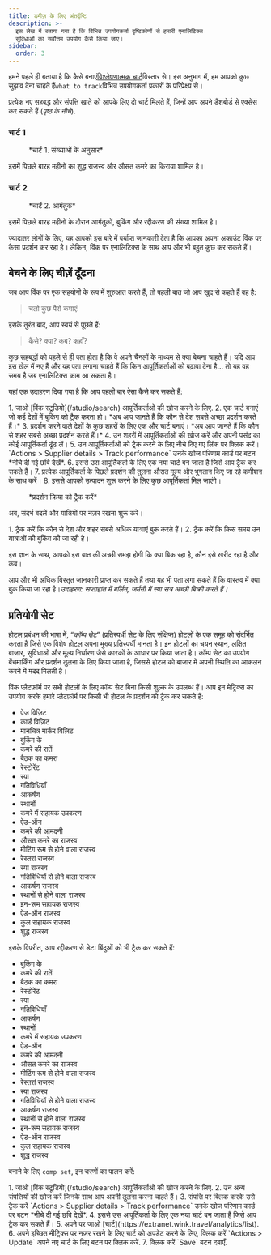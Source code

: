 ```yaml
---
title: डमीज़ के लिए अंतर्दृष्टि
description: >-
  इस लेख में बताया गया है कि विभिन्न उपयोगकर्ता दृष्टिकोणों से हमारी एनालिटिक्स
  सुविधाओं का सर्वोत्तम उपयोग कैसे किया जाए।
sidebar:
  order: 3
---
```


हमने पहले ही बताया है कि कैसे बनाएं[विश्लेषणात्मक चार्ट](/user/analytics/)विस्तार से। इस अनुभाग में, हम आपको कुछ सुझाव देना चाहते हैं`what to track`विभिन्न उपयोगकर्ता प्रकारों के परिप्रेक्ष्य से।

प्रत्येक नए सहबद्ध और संपत्ति खाते को आपके लिए दो चार्ट मिलते हैं, जिन्हें आप अपने डैशबोर्ड से एक्सेस कर सकते हैं (*पृष्ठ के नीचे*).

### चार्ट 1

<figure>
  <CloudinaryImage width="700" height="222" resize="scale" quality="best" alt="संख्या के अनुसार" src="academy/by-the-numbers" errorImage="noimage_opaque_nyrtl0.png" />

  <figcaption>*चार्ट 1. संख्याओं के अनुसार*</figcaption>
</figure>


इसमें पिछले बारह महीनों का शुद्ध राजस्व और औसत कमरे का किराया शामिल है।

### चार्ट 2

<figure>
  <CloudinaryImage width="700" height="222" resize="scale" quality="best" alt="आगंतुकों" src="academy/visitors" errorImage="noimage_opaque_nyrtl0.png" />

  <figcaption>*चार्ट 2. आगंतुक*</figcaption>
</figure>


इसमें पिछले बारह महीनों के दौरान आगंतुकों, बुकिंग और रद्दीकरण की संख्या शामिल है।

ज़्यादातर लोगों के लिए, यह आपको इस बारे में पर्याप्त जानकारी देता है कि आपका अपना अकाउंट विंक पर कैसा प्रदर्शन कर रहा है। लेकिन, विंक पर एनालिटिक्स के साथ आप और भी बहुत कुछ कर सकते हैं।

## बेचने के लिए चीज़ें ढूँढना

जब आप विंक पर एक सहयोगी के रूप में शुरुआत करते हैं, तो पहली बात जो आप खुद से कहते हैं वह है:

> चलो कुछ पैसे कमाएं!

इसके तुरंत बाद, आप स्वयं से पूछते हैं:

> कैसे? क्या? कब? कहाँ?

कुछ सहबद्धों को पहले से ही पता होता है कि वे अपने चैनलों के माध्यम से क्या बेचना चाहते हैं। यदि आप इस खेल में नए हैं और यह पता लगाना चाहते हैं कि किन आपूर्तिकर्ताओं को बढ़ावा देना है... तो यह वह समय है जब एनालिटिक्स काम आ सकता है।

यहां एक उदाहरण दिया गया है कि आप पहली बार ऐसा कैसे कर सकते हैं:

<Steps>
  1. जाओ [विंक स्टूडियो](/studio/search) आपूर्तिकर्ताओं की खोज करने के लिए.
  2. एक चार्ट बनाएं जो कई देशों में बुकिंग को ट्रैक करता हो। *अब आप जानते हैं कि कौन से देश सबसे अच्छा प्रदर्शन करते हैं।*
  3. प्रदर्शन करने वाले देशों के कुछ शहरों के लिए एक और चार्ट बनाएं। *अब आप जानते हैं कि कौन से शहर सबसे अच्छा प्रदर्शन करते हैं।*
  4. उन शहरों में आपूर्तिकर्ताओं की खोज करें और अपनी पसंद का कोई आपूर्तिकर्ता ढूंढ लें।
  5. उन आपूर्तिकर्ताओं को ट्रैक करने के लिए नीचे दिए गए लिंक पर क्लिक करें। `Actions > Supplier details > Track performance` उनके खोज परिणाम कार्ड पर बटन *नीचे दी गई छवि देखें*.
  6. इससे उस आपूर्तिकर्ता के लिए एक नया चार्ट बन जाता है जिसे आप ट्रैक कर सकते हैं।
  7. प्रत्येक आपूर्तिकर्ता के पिछले प्रदर्शन की तुलना औसत मूल्य और भुगतान किए जा रहे कमीशन के साथ करें।
  8. इससे आपको उत्पादन शुरू करने के लिए कुछ आपूर्तिकर्ता मिल जाएंगे।
</Steps>


<figure>
  <CloudinaryImage width="350" height="190" resize="scale" quality="best" alt="आपूर्तिकर्ता विवरण" src="academy/supplier-details" errorImage="noimage_opaque_nyrtl0.png" />

  <figcaption>*प्रदर्शन क्रिया को ट्रैक करें*</figcaption>
</figure>


अब, संदर्भ बदलें और यात्रियों पर नज़र रखना शुरू करें।

<Steps>
  1. ट्रैक करें कि कौन से देश और शहर सबसे अधिक यात्राएं बुक करते हैं।
  2. ट्रैक करें कि किस समय उन यात्राओं की बुकिंग की जा रही है।
</Steps>


इस ज्ञान के साथ, आपको इस बात की अच्छी समझ होगी कि क्या बिक रहा है, कौन इसे खरीद रहा है और कब।

आप और भी अधिक विस्तृत जानकारी प्राप्त कर सकते हैं तथा यह भी पता लगा सकते हैं कि वास्तव में क्या बुक किया जा रहा है।*उदाहरण: सप्ताहांत में बर्लिन, जर्मनी में स्पा सत्र अच्छी बिक्री करते हैं।*

## प्रतियोगी सेट

होटल प्रबंधन की भाषा में, “*कॉम्प सेट*” (प्रतिस्पर्धी सेट के लिए संक्षिप्त) होटलों के एक समूह को संदर्भित करता है जिसे एक विशेष होटल अपना मुख्य प्रतिस्पर्धी मानता है। इन होटलों का चयन स्थान, लक्षित बाजार, सुविधाओं और मूल्य निर्धारण जैसे कारकों के आधार पर किया जाता है। कॉम्प सेट का उपयोग बेंचमार्किंग और प्रदर्शन तुलना के लिए किया जाता है, जिससे होटल को बाजार में अपनी स्थिति का आकलन करने में मदद मिलती है।

विंक प्लैटफ़ॉर्म पर सभी होटलों के लिए कॉम्प सेट बिना किसी शुल्क के उपलब्ध हैं। आप इन मेट्रिक्स का उपयोग करके हमारे प्लैटफ़ॉर्म पर किसी भी होटल के प्रदर्शन को ट्रैक कर सकते हैं:

* पेज विज़िट
* कार्ड विज़िट
* मानचित्र मार्कर विज़िट
* बुकिंग के
* कमरे की रातें
* बैठक का कमरा
* रेस्टोरेंट
* स्पा
* गतिविधियाँ
* आकर्षण
* स्थानों
* कमरे में सहायक उपकरण
* ऐड-ऑन
* कमरे की आमदनी
* औसत कमरे का राजस्व
* मीटिंग रूम से होने वाला राजस्व
* रेस्तरां राजस्व
* स्पा राजस्व
* गतिविधियों से होने वाला राजस्व
* आकर्षण राजस्व
* स्थानों से होने वाला राजस्व
* इन-रूम सहायक राजस्व
* ऐड-ऑन राजस्व
* कुल सहायक राजस्व
* शुद्ध राजस्व

इसके विपरीत, आप रद्दीकरण से डेटा बिंदुओं को भी ट्रैक कर सकते हैं:

* बुकिंग के
* कमरे की रातें
* बैठक का कमरा
* रेस्टोरेंट
* स्पा
* गतिविधियाँ
* आकर्षण
* स्थानों
* कमरे में सहायक उपकरण
* ऐड-ऑन
* कमरे की आमदनी
* औसत कमरे का राजस्व
* मीटिंग रूम से होने वाला राजस्व
* रेस्तरां राजस्व
* स्पा राजस्व
* गतिविधियों से होने वाला राजस्व
* आकर्षण राजस्व
* स्थानों से होने वाला राजस्व
* इन-रूम सहायक राजस्व
* ऐड-ऑन राजस्व
* कुल सहायक राजस्व
* शुद्ध राजस्व

बनाने के लिए `comp set`, इन चरणों का पालन करें:

<Steps>
  1. जाओ [विंक स्टूडियो](/studio/search) आपूर्तिकर्ताओं की खोज करने के लिए.
  2. उन अन्य संपत्तियों की खोज करें जिनके साथ आप अपनी तुलना करना चाहते हैं।
  3. संपत्ति पर क्लिक करके उसे ट्रैक करें `Actions > Supplier details > Track performance` उनके खोज परिणाम कार्ड पर बटन *नीचे दी गई छवि देखें*.
  4. इससे उस आपूर्तिकर्ता के लिए एक नया चार्ट बन जाता है जिसे आप ट्रैक कर सकते हैं।
  5. अपने पर जाओ [चार्ट](https://extranet.wink.travel/analytics/list).
  6. अपने इच्छित मीट्रिक्स पर नज़र रखने के लिए चार्ट को अपडेट करने के लिए, क्लिक करें `Actions > Update` अपने नए चार्ट के लिए बटन पर क्लिक करें.
  7. क्लिक करें `Save` बटन दबाएँ.
</Steps>

